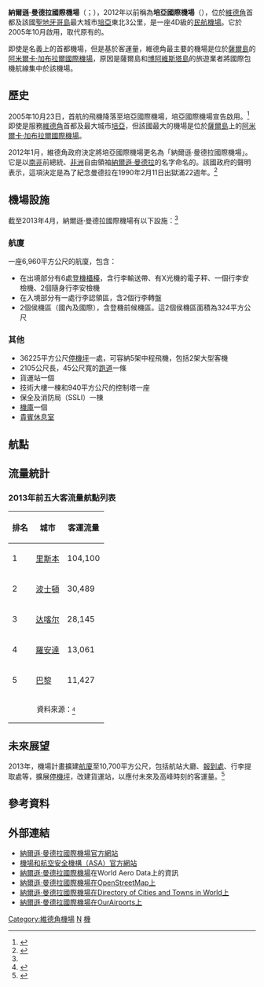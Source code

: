 {{noteTA
|G1 = Toponym
|G2 = Airport
}}
{{Infobox airport
| name         = 納爾遜·曼德拉國際機場
| nativename   = Aeroporto Internacional Nelson Mandela
| image        = Praia International Airport.jpg
| image-width  = 330
| image_alt    = 航站大樓正面
| caption      = 
| IATA         = RAI
| ICAO         = GVNP
| type         = 民用
| owner-oper   = 
| owner        = 
| operator     = {{link-pt|機場和航空安全機構|ASA|機場和航空安全機構（ASA）}}
| city-served  = [[培亞|培亞]]
| location     = {{CPV}}培亞
| opened       = {{start date|2005|10|23}}
| timezone     = [[維德角時間|CVT]]
| utc          = UTC-1
| elevation-m  = 95
| elevation-f  = 
| website      = [http://www.asa.cv/aeroportos/aeroporto-da-praia/ asa.cv/aeroportos/aeroporto-da-praia]
| coordinates  = {{Coord|14|56|28|N|23|29|05|W|type:airport|display=inline,title}}
| latd  = 14 | latm  = 56 | lats  = 28 | latNS  = N
| longd = 23 | longm = 29 | longs = 05 | longEW = W
| pushpin_map            = Cape Verde
| pushpin_mapsize        = 330
| pushpin_map_alt        = 
| pushpin_map_caption    = 機場在維德角的位置
| pushpin_label          = RAI/GVNP
| pushpin_mark           = 
| pushpin_marksize       = 
| r1-number    = 03/21
| r1-length-f  = 6906
| r1-length-m  = 2105
| r1-surface   = [[柏油|柏油]]
| stat-year    = 2012
| stat1-header = 客運量
| stat1-data   = {{decrease}}497049
| footnotes    = 資料來源：<sub><ref>{{cite web |url=http://50.87.71.107/wp-content/uploads/2013/12/Estatisticas-de-Trafego-2012-2013.pdf |title=Estatisticas-de-Trafego-2012-2013 |accessdate=2016-07-26 |language=Pt |archiveurl=https://web.archive.org/web/20170305013729/http://50.87.71.107/wp-content/uploads/2013/12/Estatisticas-de-Trafego-2012-2013.pdf |archivedate=2017-03-05 |deadurl=yes }}</ref></sub>
}}

'''納爾遜·曼德拉國際機場'''（{{lang-pt|Aeroporto Internacional Nelson Mandela}}；{{Airport codes|RAI|GVNP}}），2012年以前稱為'''培亞國際機場'''（{{lang-pt|Aeroporto Internacional da Praia}}），位於[[維德角|維德角]]首都及該國[[聖地牙哥島_(維德角)|聖地牙哥島]]最大城市[[培亞|培亞]]東北3公里，是一座4D級的[[民用航空|民航]][[機場|機場]]。它於2005年10月啟用，取代原有的{{le|弗朗西斯科·門德斯國際機場|Francisco Mendes International Airport}}。

即使是名義上的首都機場，但是基於客運量，維德角最主要的機場是位於[[薩爾島|薩爾島]]的[[阿米爾卡·加布拉爾國際機場|阿米爾卡·加布拉爾國際機場]]，原因是薩爾島和[[博阿維斯塔島|博阿維斯塔島]]的旅遊業者將國際包機航線集中於該機場。

==歷史==

2005年10月23日，首航的飛機降落至培亞國際機場，培亞國際機場宣告啟用。<ref>{{cite web |url=http://www.asa.cv/aeroportos/aeroporto-da-praia/o-aeroporto-2/ |title=O Aeroporto _ |accessdate=2016-07-26 |work=asa.cv |language=Pt |archiveurl=https://web.archive.org/web/20160404201540/http://www.asa.cv/aeroportos/aeroporto-da-praia/o-aeroporto-2/ |archivedate=2016-04-04 |deadurl=yes }}</ref>即使是服務[[維德角|維德角]]首都及最大城市[[培亞|培亞]]，但該國最大的機場是位於[[薩爾島|薩爾島]]上的[[阿米爾卡·加布拉爾國際機場|阿米爾卡·加布拉爾國際機場]]。

2012年1月，維德角政府決定將培亞國際機場更名為「納爾遜·曼德拉國際機場」。它是以[[南非|南非]]前總統、[[非洲|非洲]]自由領袖[[納爾遜·曼德拉|納爾遜·曼德拉]]的名字命名的。該國政府的聲明表示，這項決定是為了紀念曼德拉在1990年2月11日出獄滿22週年。<ref>{{cite web |url=http://www.airport-world.com/news/general-news/1303-cape-verde-airport-renamed-nelson-mandela |title=Cape Verde airport renamed Nelson Mandela |work=Airport World Magazine |accessdate=2016-07-26 |language=En |archive-url=https://web.archive.org/web/20170305101350/http://www.airport-world.com/news/general-news/1303-cape-verde-airport-renamed-nelson-mandela |archive-date=2017-03-05 |dead-url=yes }}</ref>

==機場設施==
截至2013年4月，納爾遜·曼德拉國際機場有以下設施：<ref name="afdb"/>
===航廈===

一座6,960平方公尺的航廈，包含：
*在出境部分有6處[[登機報到|登機櫃檯]]，含行李輸送帶、有X光機的電子秤、一個行李安檢機、2個隨身行李安檢機
*在入境部分有一處行李認領區，含2個行李轉盤
*2個侯機區（國內及國際），含登機前候機區。這2個侯機區面積為324平方公尺

===其他===

*36225平方公尺[[停機坪|停機坪]]一處，可容納5架中程飛機，包括2架大型客機
*2105公尺長，45公尺寬的[[跑道|跑道]]一條
*貨運站一個
*技術大樓一棟和940平方公尺的控制塔一座
*保全及消防局（SSLI）一棟
*[[機庫|機庫]]一個
*[[機場貴賓室|貴賓休息室]]

==航點==

{{Airport-dest-list
| {{flagicon|CPV}}[[維德角航空|維德角航空]]（VR） | '''國內'''：{{le|阿里斯蒂德斯·佩雷拉國際機場|Aristides Pereira International Airport|薩爾雷}}、{{le|聖菲利佩機場|São Filipe Airport|-{聖菲利佩}-}}、{{le|馬約機場|Maio Airport|馬約城}}、[[阿米爾卡·加布拉爾國際機場|埃斯帕戈斯]]、[[切薩里亞·埃沃拉機場|明德盧]]<br/>'''國際'''：{{le|奧斯瓦爾多·維埃拉國際機場|Osvaldo Vieira International Airport|比绍}}、[[达喀尔-约夫-利奥波德·塞达尔·桑戈尔国际机场|達卡]]、{{le|平托·馬丁斯-福塔雷薩國際機場|Pinto Martins – Fortaleza International Airport|福塔雷薩}}（2016年10月5日開航）、[[累西腓/瓜拉拉皮斯-吉爾貝托·弗雷雷國際機場|勒西菲]]、[[西奧多·弗朗西斯·格林紀念州立機場|普洛威頓斯]]、[[巴黎夏爾·戴高樂機場|巴黎-戴高樂]]、[[鹿特丹海牙機場|鹿特丹]]、[[里斯本波爾特拉機場|里斯本]]、[[愛德華·勞倫斯·洛根將軍國際機場|波士頓]]
| {{flagicon|CPV}}{{le|維德角快遞|Cabo Verde Express}} | '''國內'''：[[阿米爾卡·加布拉爾國際機場|埃斯帕戈斯]]、[[切薩里亞·埃沃拉機場|明德盧]]
| {{flagicon|AGO}}[[TAAG安哥拉航空|TAAG安哥拉航空]]（DT） | [[二月四日國際機場|羅安達]]、[[聖多美國際機場|聖多美]]
| {{flagicon|MAR}}[[摩洛哥皇家航空|摩洛哥皇家航空]]（AT） | [[班珠爾國際機場|班竹]]、[[穆罕默德五世國際機場|卡薩布蘭卡]]
| {{flagicon|SEN}}{{le|塞內加爾航空公司|Senegal Airlines}}（DN） | [[达喀尔-约夫-利奥波德·塞达尔·桑戈尔国际机场|达喀尔]]
| {{flagicon|CHL}}{{le|LATAM|LATAM (airline)}}（LA） | [[聖保羅/瓜魯柳斯-安德烈·弗朗哥·蒙托羅州長國際機場|聖保羅]]（尚未開航）
| {{flagicon|ESP}}{{le|Binter Canarias|Binter Canarias}}（NT） | [[大加那利機場|拉斯帕爾馬斯]]
| {{flagicon|POR}}[[TAP葡萄牙航空|TAP葡萄牙航空]]（TP） | [[里斯本波爾特拉機場|里斯本]]
}}

==流量統計==

===2013年前五大客流量航點列表===
<center>
{| class="toccolours" border="1" cellpadding="4" style="border-collapse:collapse"
|- bgcolor=#F0F0F0
! 排名 !! 城市 !! 客運流量
|-
| 1
| {{flagicon|POR}} [[里斯本|里斯本]]
| 104,100
|-
| 2
| {{flagicon|USA}} [[波士頓|波士頓]]
| 30,489
|-
| 3
| {{flagicon|SEN}} [[达喀尔|达喀尔]]
| 28,145
|-
| 4
| {{flagicon|ANG}} [[羅安達|羅安達]]
| 13,061
|-
| 5
| {{flagicon|FRA}} [[巴黎|巴黎]]
| 11,427
|-
|colspan="14" style="text-align:center;font-size:90%;"|資料來源：<sub><ref>{{cite web |url=http://asemana.publ.cv/spip.php?article96330&ak=1 |title=Queda do mercado doméstico dita diminuição do tráfego de passageiros em 2013 - Primeiro diário caboverdiano em linha |work=A SEMANA |accessdate=2016-07-26 |language=Pt |archive-url=https://web.archive.org/web/20160808200929/http://asemana.publ.cv/spip.php?article96330&ak=1 |archive-date=2016-08-08 |dead-url=yes }}</ref></sub>
|}
</center>

==未來展望==

2013年，機場計畫擴建[[航廈|航廈]]至10,700平方公尺，包括航站大廳、[[登機報到|報到處]]、行李提取處等，擴展[[停機坪|停機坪]]，改建貨運站，以應付未來及高峰時刻的客運量。<ref name="afdb">{{cite web |url=http://www.afdb.org/fileadmin/uploads/afdb/Documents/Environmental-and-Social-Assessments/Cape%20Verde%20-%20Praia%20Airport%20Expansion%20and%20Modernization%20Project%20(PEMAP)%20-%20ESMP%20Summary.pdf |title=Cape Verde - Praia Airport Expansion and Modernization Project (PEMAP) - ESMP Summary |work=afdb.org |accessdate=2016-07-26 |date=2013-04 |language=en}}</ref>

==參考資料==
{{reflist}}
==外部連結==

*[http://www.asa.cv/aeroportos/aeroporto-da-praia/ 納爾遜·曼德拉國際機場官方網站]{{pt}}
*[https://web.archive.org/web/20161019125122/http://www.asa.cv/asa/homepage/ 機場和航空安全機構（ASA）官方網站]{{pt}}
*[https://web.archive.org/web/20170114130601/http://worldaerodata.com/wad.cgi?id=CV86644&sch=GVNP 納爾遜·曼德拉國際機場]在World Aero Data上的資訊{{en}}
*[https://www.openstreetmap.org/way/95775294 納爾遜·曼德拉國際機場在OpenStreetMap上]
*[http://www.fallingrain.com/icao/GVNP.html 納爾遜·曼德拉國際機場在Directory of Cities and Towns in World上]
*[https://web.archive.org/web/20170305063625/http://ourairports.com/airports/GVNP/pilot-info.html#general 納爾遜·曼德拉國際機場在OurAirports上]

{{Commonscat|Praia International Airport}}{{Portal|航空}}

[[Category:維德角機場|Category:維德角機場]]
[[Category:冠以人名的非洲機場|N]]
[[Category:納爾遜·曼德拉|機]]